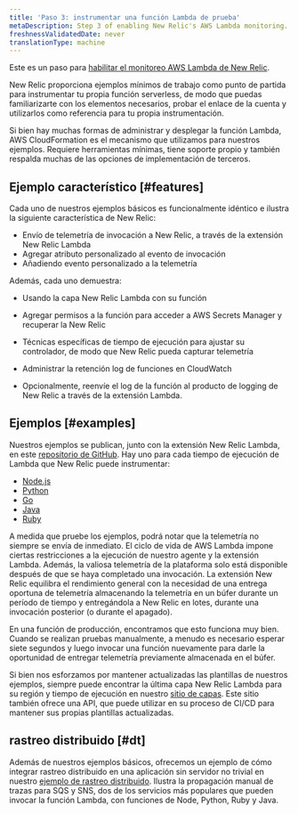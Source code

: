 ```yaml
---
title: 'Paso 3: instrumentar una función Lambda de prueba'
metaDescription: Step 3 of enabling New Relic's AWS Lambda monitoring.
freshnessValidatedDate: never
translationType: machine
---
```


Este es un paso para [habilitar el monitoreo AWS Lambda de New Relic](/docs/serverless-function-monitoring/aws-lambda-monitoring/enable-lambda-monitoring/enable-aws-lambda-monitoring).

New Relic proporciona ejemplos mínimos de trabajo como punto de partida para instrumentar tu propia función serverless, de modo que puedas familiarizarte con los elementos necesarios, probar el enlace de la cuenta y utilizarlos como referencia para tu propia instrumentación.

Si bien hay muchas formas de administrar y desplegar la función Lambda, AWS CloudFormation es el mecanismo que utilizamos para nuestros ejemplos. Requiere herramientas mínimas, tiene soporte propio y también respalda muchas de las opciones de implementación de terceros.

## Ejemplo característico [#features]

Cada uno de nuestros ejemplos básicos es funcionalmente idéntico e ilustra la siguiente característica de New Relic:

* Envío de telemetría de invocación a New Relic, a través de la extensión New Relic Lambda
* Agregar atributo personalizado al evento de invocación
* Añadiendo evento personalizado a la telemetría

Además, cada uno demuestra:

* Usando la capa New Relic Lambda con su función

* Agregar permisos a la función para acceder a AWS Secrets Manager y recuperar la New Relic

  <InlinePopover type="licenseKey"/>

* Técnicas específicas de tiempo de ejecución para ajustar su controlador, de modo que New Relic pueda capturar telemetría

* Administrar la retención log de funciones en CloudWatch

* Opcionalmente, reenvíe el log de la función al producto de logging de New Relic a través de la extensión Lambda.

## Ejemplos [#examples]

Nuestros ejemplos se publican, junto con la extensión New Relic Lambda, en este [repositorio de GitHub](https://github.com/newrelic/newrelic-lambda-extension). Hay uno para cada tiempo de ejecución de Lambda que New Relic puede instrumentar:

* [Node.js](https://github.com/newrelic/newrelic-lambda-extension/tree/main/examples/sam/node)
* [Python](https://github.com/newrelic/newrelic-lambda-extension/tree/main/examples/sam/python)
* [Go](https://github.com/newrelic/newrelic-lambda-extension/tree/main/examples/sam/go)
* [Java](https://github.com/newrelic/newrelic-lambda-extension/tree/main/examples/sam/java)
* [Ruby](https://github.com/newrelic/newrelic-lambda-extension/tree/main/examples/sam/ruby)

<Callout variant="tip">
  A medida que pruebe los ejemplos, podrá notar que la telemetría no siempre se envía de inmediato. El ciclo de vida de AWS Lambda impone ciertas restricciones a la ejecución de nuestro agente y la extensión Lambda. Además, la valiosa telemetría de la plataforma solo está disponible después de que se haya completado una invocación. La extensión New Relic equilibra el rendimiento general con la necesidad de una entrega oportuna de telemetría almacenando la telemetría en un búfer durante un período de tiempo y entregándola a New Relic en lotes, durante una invocación posterior (o durante el apagado).

  En una función de producción, encontramos que esto funciona muy bien. Cuando se realizan pruebas manualmente, a menudo es necesario esperar siete segundos y luego invocar una función nuevamente para darle la oportunidad de entregar telemetría previamente almacenada en el búfer.
</Callout>

Si bien nos esforzamos por mantener actualizadas las plantillas de nuestros ejemplos, siempre puede encontrar la última capa New Relic Lambda para su región y tiempo de ejecución en nuestro [sitio de capas](https://layers.newrelic-external.com/). Este sitio también ofrece una API, que puede utilizar en su proceso de CI/CD para mantener sus propias plantillas actualizadas.

## rastreo distribuido [#dt]

Además de nuestros ejemplos básicos, ofrecemos un ejemplo de cómo integrar rastreo distribuido en una aplicación sin servidor no trivial en nuestro [ejemplo de rastreo distribuido](https://github.com/newrelic/newrelic-lambda-extension/tree/main/examples/sam/distributedtracing). Ilustra la propagación manual de trazas para SQS y SNS, dos de los servicios más populares que pueden invocar la función Lambda, con funciones de Node, Python, Ruby y Java.

<InstallFeedback/>